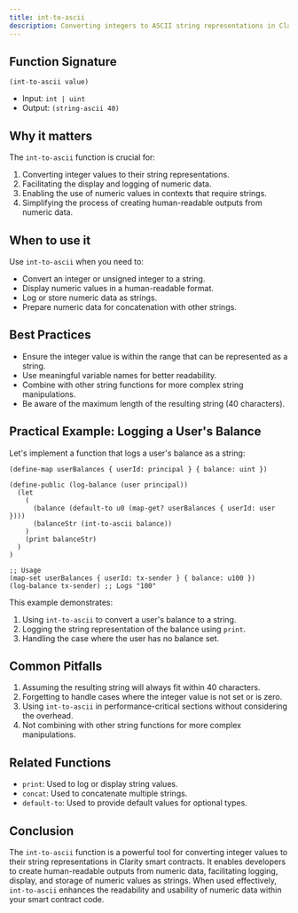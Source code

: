 ```yaml
---
title: int-to-ascii
description: Converting integers to ASCII string representations in Clarity smart contracts.
---
```


## Function Signature

```clarity
(int-to-ascii value)
```

- Input: `int | uint`
- Output: `(string-ascii 40)`

## Why it matters

The `int-to-ascii` function is crucial for:

1. Converting integer values to their string representations.
2. Facilitating the display and logging of numeric data.
3. Enabling the use of numeric values in contexts that require strings.
4. Simplifying the process of creating human-readable outputs from numeric data.

## When to use it

Use `int-to-ascii` when you need to:

- Convert an integer or unsigned integer to a string.
- Display numeric values in a human-readable format.
- Log or store numeric data as strings.
- Prepare numeric data for concatenation with other strings.

## Best Practices

- Ensure the integer value is within the range that can be represented as a string.
- Use meaningful variable names for better readability.
- Combine with other string functions for more complex string manipulations.
- Be aware of the maximum length of the resulting string (40 characters).

## Practical Example: Logging a User's Balance

Let's implement a function that logs a user's balance as a string:

```clarity
(define-map userBalances { userId: principal } { balance: uint })

(define-public (log-balance (user principal))
  (let
    (
      (balance (default-to u0 (map-get? userBalances { userId: user })))
      (balanceStr (int-to-ascii balance))
    )
    (print balanceStr)
  )
)

;; Usage
(map-set userBalances { userId: tx-sender } { balance: u100 })
(log-balance tx-sender) ;; Logs "100"
```

This example demonstrates:
1. Using `int-to-ascii` to convert a user's balance to a string.
2. Logging the string representation of the balance using `print`.
3. Handling the case where the user has no balance set.

## Common Pitfalls

1. Assuming the resulting string will always fit within 40 characters.
2. Forgetting to handle cases where the integer value is not set or is zero.
3. Using `int-to-ascii` in performance-critical sections without considering the overhead.
4. Not combining with other string functions for more complex manipulations.

## Related Functions

- `print`: Used to log or display string values.
- `concat`: Used to concatenate multiple strings.
- `default-to`: Used to provide default values for optional types.

## Conclusion

The `int-to-ascii` function is a powerful tool for converting integer values to their string representations in Clarity smart contracts. It enables developers to create human-readable outputs from numeric data, facilitating logging, display, and storage of numeric values as strings. When used effectively, `int-to-ascii` enhances the readability and usability of numeric data within your smart contract code.
